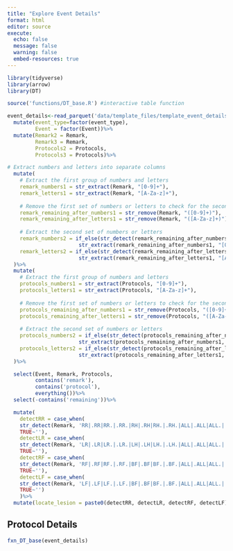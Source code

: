 ```yaml
---
title: "Explore Event Details"
format: html
editor: source
execute:
  echo: false
  message: false
  warning: false
  embed-resources: true
---
```


```r
library(tidyverse)
library(arrow)
library(DT)

source('functions/DT_base.R') #interactive table function
```

```r

event_details<-read_parquet('data/template_files/template_event_details.parquet')%>%
  mutate(event_type=factor(event_type), 
         Event = factor(Event))%>%
  mutate(Remark2 = Remark, 
         Remark3 = Remark,
         Protocols2 = Protocols, 
         Protocols3 = Protocols)%>%

# Extract numbers and letters into separate columns
  mutate(
    # Extract the first group of numbers and letters
    remark_numbers1 = str_extract(Remark, "[0-9]+"),
    remark_letters1 = str_extract(Remark, "[A-Za-z]+"),
    
    # Remove the first set of numbers or letters to check for the second set
    remark_remaining_after_numbers1 = str_remove(Remark, "([0-9]+)"),
    remark_remaining_after_letters1 = str_remove(Remark, "([A-Za-z]+)"),
    
    # Extract the second set of numbers or letters
    remark_numbers2 = if_else(str_detect(remark_remaining_after_numbers1, "[A-Za-z]"), 
                       str_extract(remark_remaining_after_numbers1, "[0-9]+"), NA_character_),
    remark_letters2 = if_else(str_detect(remark_remaining_after_letters1, "[0-9]"), 
                       str_extract(remark_remaining_after_letters1, "[A-Za-z]+"), NA_character_)
  )%>%
  mutate(
    # Extract the first group of numbers and letters
    protocols_numbers1 = str_extract(Protocols, "[0-9]+"),
    protocols_letters1 = str_extract(Protocols, "[A-Za-z]+"),
    
    # Remove the first set of numbers or letters to check for the second set
    protocols_remaining_after_numbers1 = str_remove(Protocols, "([0-9]+)"),
    protocols_remaining_after_letters1 = str_remove(Protocols, "([A-Za-z]+)"),
    
    # Extract the second set of numbers or letters
    protocols_numbers2 = if_else(str_detect(protocols_remaining_after_numbers1, "[A-Za-z]"), 
                       str_extract(protocols_remaining_after_numbers1, "[0-9]+"), NA_character_),
    protocols_letters2 = if_else(str_detect(protocols_remaining_after_letters1, "[0-9]"), 
                       str_extract(protocols_remaining_after_letters1, "[A-Za-z]+"), NA_character_)
  )%>%

  select(Event, Remark, Protocols,
         contains('remark'), 
         contains('protocol'), 
         everything())%>%
  select(-contains('remaining'))%>%

  mutate(
    detectRR = case_when(
    str_detect(Remark, 'RR|.RR|RR.|.RR.|RH|.RH|RH.|.RH.|ALL|.ALL|ALL.|.ALL.')~'RR', 
    TRUE~''),
    detectLR = case_when(
    str_detect(Remark, 'LR|.LR|LR.|.LR.|LH|.LH|LH.|.LH.|ALL|.ALL|ALL.|.ALL.')~'LR', 
    TRUE~''), 
    detectRF = case_when(
    str_detect(Remark, 'RF|.RF|RF.|.RF.|BF|.BF|BF.|.BF.|ALL|.ALL|ALL.|.ALL.')~'RF',
    TRUE~''),
    detectLF = case_when(
    str_detect(Remark, 'LF|.LF|LF.|.LF.|BF|.BF|BF.|.BF.|ALL|.ALL|ALL.|.ALL.')~'LF',
    TRUE~'')
    )%>%
  mutate(locate_lesion = paste0(detectRR, detectLR, detectRF, detectLF))


```

## Protocol Details

```r

fxn_DT_base(event_details)

```

